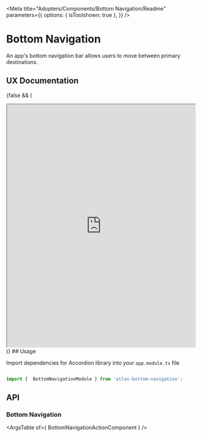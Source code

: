 

<Meta title="Adopters/Components/Bottom Navigation/Readme" 
parameters={{
    options: {
      isToolshown: true
    },
  }}
/>

# Bottom Navigation

An app's bottom navigation bar allows users to move between primary destinations.

## UX Documentation
{false && (
<iframe
    src='https://www.figma.com/embed?embed_host=share&url=https%3A%2F%2Fwww.figma.com%2Ffile%2FvFuHN47AvUBblRb87YyB9X%2FBottom-Navigation---Foundations-0.0.2-Components-Documentation%3Fnode-id%3D13513%253A19551' 
    allowFullScreen="true"
    width='100%'
    height='650px'
    style={{border: 'none'}}
></iframe>
)}
## Usage

Import dependencies for Accordion library into your ```app.module.ts``` file

```ts

import {  BottomNavigationModule } from 'atlas-bottom-navigation';

```

## API

### Bottom Navigation

<ArgsTable of={ BottomNavigationActionComponent } />